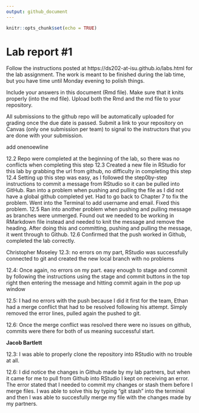 ```yaml
---
output: github_document
---
```


<!-- README.md is generated from README.Rmd. Please edit the README.Rmd file -->


```r
knitr::opts_chunk$set(echo = TRUE)
```

# Lab report #1

Follow the instructions posted at https://ds202-at-isu.github.io/labs.html for the lab assignment. The work is meant to be finished during the lab time, but you have time until Monday evening to polish things.

Include your answers in this document (Rmd file). Make sure that it knits properly (into the md file). Upload both the Rmd and the md file to your repository.  

All submissions to the github repo will be automatically uploaded for grading once the due date is passed.
Submit a link to your repository on Canvas (only one submission per team) to signal to the instructors that you are done with your submission.


add onenoewline

12.2 Repo were completed at the beginning of the lab, so there was no conflicts when completing this step
12.3 Created a new file in RStudio for this lab by grabbing the url from github, no difficulty in completing this step
12.4 Setting up this step was easy, as I followed the step0by-step instructions to commit a message from RStudio so it can be pulled into GitHub. Ran into a problem when pushing and pulling the file as I did not have a global github completed yet. Had to go back to Chapter 7 to fix the problem. Went into the Terminal to add username and email. Fixed this problem. 
12.5 Ran into another problem when pushing and pulling message as branches were unmerged. Found out we needed to be working in RMarkdown file instead and needed to knit the message and remove the heading. After doing this and committing, pushing and pulling the message, it went through to Github. 
12.6 Confirmed that the push worked in Github, completed the lab correctly. 

Christopher Moseley
12.3: no errors on my part, RStudio was successfully connected to git and created the new local branch with no problems

12.4: Once again, no errors on my part. easy enough to stage and commit by following the instructions using the stage and commit buttons in the top right then entering the message and hitting commit again in the pop up window

12.5: I had no errors with the push because I did it first for the team, Ethan had a merge conflict that had to be resolved following his attempt. Simply removed the error lines, pulled again the pushed to git.

12.6: Once the merge conflict was resolved there were no issues on github, commits were there for both of us meaning successful start.

**Jacob Bartlett**

12.3: I was able to properly clone the repository into RStudio with no
trouble at all.

12.6: I did notice the changes in Github made by my lab partners, but when 
it came for me to pull from Github into RStudio I kept on receiving an error. The error stated that I needed to commit my changes or stash them before I merge files. I was able to solve this by typing "git stash" into the terminal and then I was able to succesfully merge my file with the changes made by my partners.
